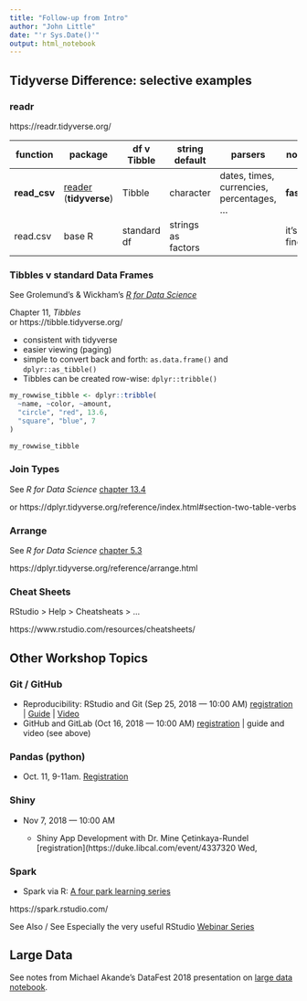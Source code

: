 ```yaml
---
title: "Follow-up from Intro"
author: "John Little"
date: "'r Sys.Date()'"
output: html_notebook
---
```


## Tidyverse Difference: selective examples

### readr

https://readr.tidyverse.org/

function | package | df v Tibble | string default | parsers | notes 
--- | -------- | --------- | --- | --- | --- 
**read_csv** | [reader](https://readr.tidyverse.org/index.html) (**tidyverse**) | Tibble | character |  dates, times, currencies, percentages, ...  | **faster** 
read.csv | base R | standard df | strings as factors |  | it's fine.

### Tibbles v standard Data Frames

See Grolemund's & Wickham's [_R for Data Science_](http://r4ds.had.co.nz/)

Chapter 11, _Tibbles_  
or
https://tibble.tidyverse.org/

- consistent with tidyverse
- easier viewing (paging)
- simple to convert back and forth:  `as.data.frame()` and `dplyr::as_tibble()`
- Tibbles can be created row-wise:  `dplyr::tribble()`

```r
my_rowwise_tibble <- dplyr::tribble(
  ~name, ~color, ~amount,
  "circle", "red", 13.6,
  "square", "blue", 7
)

my_rowwise_tibble

```

### Join Types

See _R for Data Science_ [chapter 13.4](http://r4ds.had.co.nz/relational-data.html#mutating-joins)

or https://dplyr.tidyverse.org/reference/index.html#section-two-table-verbs 

### Arrange

See _R for Data Science_ [chapter 5.3](http://r4ds.had.co.nz/transform.html#arrange-rows-with-arrange)

https://dplyr.tidyverse.org/reference/arrange.html

### Cheat Sheets

RStudio > Help > Cheatsheats > ...

https://www.rstudio.com/resources/cheatsheets/ 

## Other Workshop Topics

### Git / GitHub

- Reproducibility: RStudio and Git (Sep 25, 2018 — 10:00 AM) [registration](https://duke.libcal.com/event/4335577) | [Guide](http://rfun.library.duke.edu/git/) | [Video](https://library.capture.duke.edu/Panopto/Pages/Viewer.aspx?id=36b63692-7297-4f97-b1be-19cd57511d95)
- GitHub and GitLab (Oct 16, 2018 — 10:00 AM) [registration](https://duke.libcal.com/event/4335586) | guide and video (see above)

### Pandas (python)

- Oct. 11, 9-11am.  [Registration](https://duke.libcal.com/event/4350042)

### Shiny

- Nov 7, 2018 — 10:00 AM

    - Shiny App Development with Dr. Mine Çetinkaya-Rundel [registration](https://duke.libcal.com/event/4337320
Wed, 

### Spark

- Spark via R:  [A four park learning series](https://resources.rstudio.com/working-with-spark)

https://spark.rstudio.com/ 


See Also / See Especially the very useful RStudio [Webinar Series](https://resources.rstudio.com/webinars)

## Large Data

See notes from Michael Akande's DataFest 2018 presentation on [large data notebook](large_data.nb.html).

